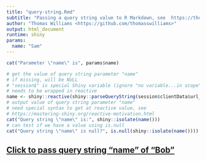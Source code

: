```yaml
---
title: "query-string.Rmd"
subtitle: "Passing a query string value to R Markdown, see  https://thomasswilliams.github.io/development/r/2022/08/19/r-markdown-querystring.html"
author: "Thomas Williams <https://github.com/thomasswilliams>"
output: html_document
runtime: shiny
params:
  name: "Sam"
---
```


```r
cat("Parameter \"name\" is", params$name)
```

```r
# get the value of query string parameter "name"
# if missing, will be NULL
# "session$" is special Shiny variable (ignore "no variable...in scope" warning)
# needs to be wrapped in reactive
name <- shiny::reactive(shiny::parseQueryString(session$clientData$url_search)[["name"]])
# output value of query string parameter "name"
# need special syntax to get at reactive value, see
# https://mastering-shiny.org/reactive-motivation.html
cat("Query string \"name\" is:", shiny::isolate(name()))
# can test if we have a value using is.null
cat("Query string \"name\" is null?", is.null(shiny::isolate(name())))
```

<!-- output a link to take us to this same page, with a query string "name" of "Bob" -->
<h2><a href="query-string.Rmd?name=Bob">Click to pass query string "name" of "Bob"</a></h2>
